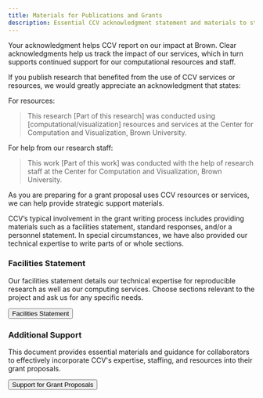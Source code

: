 ```yaml
---
title: Materials for Publications and Grants
description: Essential CCV acknowledgment statement and materials to strengthen your publications and grant proposals.
---
```


<ContentSection title="Acknowledgment Statement">
  Your acknowledgment helps CCV report on our impact at Brown. Clear acknowledgments help us track the impact of our services, which in turn supports continued support for our computational resources and staff.

  If you publish research that benefited from the use of CCV services or resources, we would greatly appreciate an acknowledgment that states:

  For resources:

  > This research [Part of this research] was conducted using [computational/visualization] resources and services at the Center for Computation and Visualization, Brown University.

  For help from our research staff:

  > This work [Part of this work] was conducted with the help of research staff at the Center for Computation and Visualization, Brown University.  
</ContentSection>

<ContentSection title="Grant Proposal Materials for CCV Collaborators">
  As you are preparing for a grant proposal uses CCV resources or services, we can help provide strategic support materials. 
  
  CCV’s typical involvement in the grant writing process includes providing materials such as a facilities statement, standard responses, and/or a personnel statement. In special circumstances, we have also provided our technical expertise to write parts of or whole sections.

  ### Facilities Statement

  Our facilities statement details our technical expertise for reproducible research as well as our computing services. Choose sections relevant to the project and ask us for any specific needs. 

  <Button  variant="secondary_filled" href="https://docs.google.com/document/d/1anrhAU6iQxAo-KzNKeiDgLd-ZiC3UsuoRAZUKOBRLB4/edit?usp=sharing">
    Facilities Statement
  </Button>

  ### Additional Support

  This document provides essential materials and guidance for collaborators to effectively incorporate CCV's expertise, staffing, and resources into their grant proposals.

  <Button  variant="secondary_filled" href="https://docs.google.com/document/d/1GFG9NYSh0pAQuI1n4Hba1-jC_-2ySQ6uzXltc_khnig/edit?usp=sharing">
    Support for Grant Proposals
  </Button>
</ContentSection>